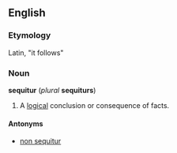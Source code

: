 ==English==
===Etymology===
Latin, "it follows"

===Noun===
'''sequitur''' (''plural'' '''sequiturs''')

#A [[logical]] conclusion or consequence of facts.

====Antonyms====
*[[non sequitur]]